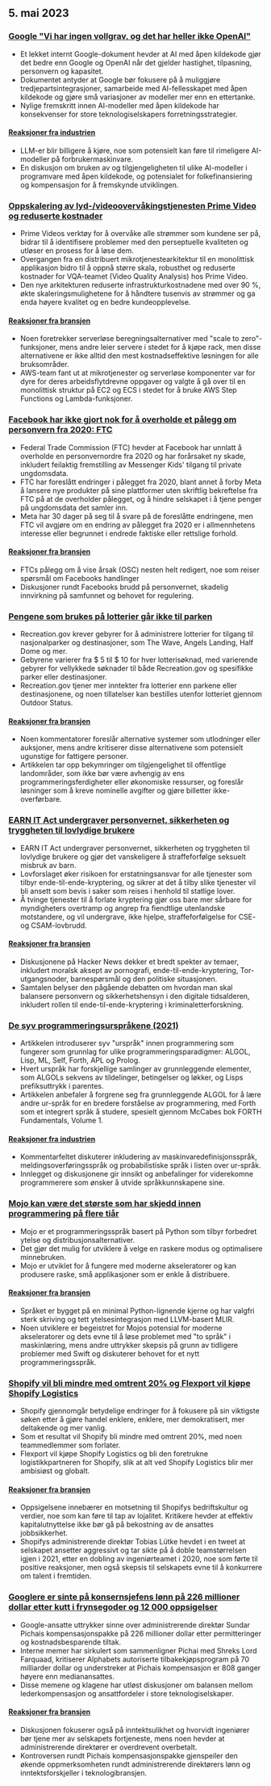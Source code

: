 

<CallToAction />

<Steps>

## 5. mai 2023

### [Google "Vi har ingen vollgrav, og det har heller ikke OpenAI"](https://www.semianalysis.com/p/google-we-have-no-moat-and-neither)

- Et lekket internt Google-dokument hevder at AI med åpen kildekode gjør det bedre enn Google og OpenAI når det gjelder hastighet, tilpasning, personvern og kapasitet.
- Dokumentet antyder at Google bør fokusere på å muliggjøre tredjepartsintegrasjoner, samarbeide med AI-fellesskapet med åpen kildekode og gjøre små variasjoner av modeller mer enn en ettertanke.
- Nylige fremskritt innen AI-modeller med åpen kildekode har konsekvenser for store teknologiselskapers forretningsstrategier.

#### [Reaksjoner fra industrien](http://news.ycombinator.com/item?id=35813322)

- LLM-er blir billigere å kjøre, noe som potensielt kan føre til rimeligere AI-modeller på forbrukermaskinvare.
- En diskusjon om bruken av og tilgjengeligheten til ulike AI-modeller i programvare med åpen kildekode, og potensialet for folkefinansiering og kompensasjon for å fremskynde utviklingen.

### [Oppskalering av lyd-/videoovervåkingstjenesten Prime Video og reduserte kostnader](https://www.primevideotech.com/video-streaming/scaling-up-the-prime-video-audio-video-monitoring-service-and-reducing-costs-by-90)

- Prime Videos verktøy for å overvåke alle strømmer som kundene ser på, bidrar til å identifisere problemer med den perseptuelle kvaliteten og utløser en prosess for å løse dem.
- Overgangen fra en distribuert mikrotjenestearkitektur til en monolittisk applikasjon bidro til å oppnå større skala, robusthet og reduserte kostnader for VQA-teamet (Video Quality Analysis) hos Prime Video.
- Den nye arkitekturen reduserte infrastrukturkostnadene med over 90 %, økte skaleringsmulighetene for å håndtere tusenvis av strømmer og ga enda høyere kvalitet og en bedre kundeopplevelse.

#### [Reaksjoner fra bransjen](http://news.ycombinator.com/item?id=35811741)

- Noen foretrekker serverløse beregningsalternativer med "scale to zero"-funksjoner, mens andre leier servere i stedet for å kjøpe rack, men disse alternativene er ikke alltid den mest kostnadseffektive løsningen for alle bruksområder.
- AWS-team fant ut at mikrotjenester og serverløse komponenter var for dyre for deres arbeidsflytdrevne oppgaver og valgte å gå over til en monolittisk struktur på EC2 og ECS i stedet for å bruke AWS Step Functions og Lambda-funksjoner.

### [Facebook har ikke gjort nok for å overholde et pålegg om personvern fra 2020: FTC](https://arstechnica.com/tech-policy/2023/05/ftc-says-facebook-violated-privacy-order-proposes-ban-on-monetizing-youth-data/)

- Federal Trade Commission (FTC) hevder at Facebook har unnlatt å overholde en personvernordre fra 2020 og har forårsaket ny skade, inkludert feilaktig fremstilling av Messenger Kids' tilgang til private ungdomsdata.
- FTC har foreslått endringer i pålegget fra 2020, blant annet å forby Meta å lansere nye produkter på sine plattformer uten skriftlig bekreftelse fra FTC på at de overholder pålegget, og å hindre selskapet i å tjene penger på ungdomsdata det samler inn.
- Meta har 30 dager på seg til å svare på de foreslåtte endringene, men FTC vil avgjøre om en endring av pålegget fra 2020 er i allmennhetens interesse eller begrunnet i endrede faktiske eller rettslige forhold.

#### [Reaksjoner fra bransjen](http://news.ycombinator.com/item?id=35814081)

- FTCs pålegg om å vise årsak (OSC) nesten helt redigert, noe som reiser spørsmål om Facebooks handlinger
- Diskusjoner rundt Facebooks brudd på personvernet, skadelig innvirkning på samfunnet og behovet for regulering.

### [Pengene som brukes på lotterier går ikke til parken](https://outdoorstatus.com/articles/recreation-gov-lottery-fees/)

- Recreation.gov krever gebyrer for å administrere lotterier for tilgang til nasjonalparker og destinasjoner, som The Wave, Angels Landing, Half Dome og mer.
- Gebyrene varierer fra $ 5 til $ 10 for hver lotterisøknad, med varierende gebyrer for vellykkede søknader til både Recreation.gov og spesifikke parker eller destinasjoner.
- Recreation.gov tjener mer inntekter fra lotterier enn parkene eller destinasjonene, og noen tillatelser kan bestilles utenfor lotteriet gjennom Outdoor Status.

#### [Reaksjoner fra bransjen](http://news.ycombinator.com/item?id=35809570)

- Noen kommentatorer foreslår alternative systemer som utlodninger eller auksjoner, mens andre kritiserer disse alternativene som potensielt ugunstige for fattigere personer.
- Artikkelen tar opp bekymringer om tilgjengelighet til offentlige landområder, som ikke bør være avhengig av ens programmeringsferdigheter eller økonomiske ressurser, og foreslår løsninger som å kreve nominelle avgifter og gjøre billetter ikke-overførbare.

### [EARN IT Act undergraver personvernet, sikkerheten og tryggheten til lovlydige brukere](https://techfreedom.org/earn-it-act-remains-a-threat-to-liberty-security-safety-of-children/)

- EARN IT Act undergraver personvernet, sikkerheten og tryggheten til lovlydige brukere og gjør det vanskeligere å straffeforfølge seksuelt misbruk av barn.
- Lovforslaget øker risikoen for erstatningsansvar for alle tjenester som tilbyr ende-til-ende-kryptering, og sikrer at det å tilby slike tjenester vil bli ansett som bevis i saker som reises i henhold til statlige lover.
- Å tvinge tjenester til å forlate kryptering gjør oss bare mer sårbare for myndigheters overtramp og angrep fra fiendtlige utenlandske motstandere, og vil undergrave, ikke hjelpe, straffeforfølgelse for CSE- og CSAM-lovbrudd.

#### [Reaksjoner fra bransjen](http://news.ycombinator.com/item?id=35814113)

- Diskusjonene på Hacker News dekker et bredt spekter av temaer, inkludert moralsk aksept av pornografi, ende-til-ende-kryptering, Tor-utgangsnoder, barnespørsmål og den politiske situasjonen.
- Samtalen belyser den pågående debatten om hvordan man skal balansere personvern og sikkerhetshensyn i den digitale tidsalderen, inkludert rollen til ende-til-ende-kryptering i kriminaletterforskning.

### [De syv programmeringsurspråkene (2021)](https://madhadron.com/programming/seven_ur_languages.html)

- Artikkelen introduserer syv "urspråk" innen programmering som fungerer som grunnlag for ulike programmeringsparadigmer: ALGOL, Lisp, ML, Self, Forth, APL og Prolog.
- Hvert urspråk har forskjellige samlinger av grunnleggende elementer, som ALGOLs sekvens av tildelinger, betingelser og løkker, og Lisps prefiksuttrykk i parentes.
- Artikkelen anbefaler å forgrene seg fra grunnleggende ALGOL for å lære andre ur-språk for en bredere forståelse av programmering, med Forth som et integrert språk å studere, spesielt gjennom McCabes bok FORTH Fundamentals, Volume 1.

#### [Reaksjoner fra industrien](http://news.ycombinator.com/item?id=35813496)

- Kommentarfeltet diskuterer inkludering av maskinvaredefinisjonsspråk, meldingsoverføringsspråk og probabilistiske språk i listen over ur-språk.
- Innlegget og diskusjonene gir innsikt og anbefalinger for viderekomne programmerere som ønsker å utvide språkkunnskapene sine.

### [Mojo kan være det største som har skjedd innen programmering på flere tiår](https://www.fast.ai/posts/2023-05-03-mojo-launch.html)

- Mojo er et programmeringsspråk basert på Python som tilbyr forbedret ytelse og distribusjonsalternativer.
- Det gjør det mulig for utviklere å velge en raskere modus og optimalisere minnebruken.
- Mojo er utviklet for å fungere med moderne akseleratorer og kan produsere raske, små applikasjoner som er enkle å distribuere.

#### [Reaksjoner fra bransjen](http://news.ycombinator.com/item?id=35809658)

- Språket er bygget på en minimal Python-lignende kjerne og har valgfri sterk skriving og tett ytelsesintegrasjon med LLVM-basert MLIR.
- Noen utviklere er begeistret for Mojos potensial for moderne akseleratorer og dets evne til å løse problemet med "to språk" i maskinlæring, mens andre uttrykker skepsis på grunn av tidligere problemer med Swift og diskuterer behovet for et nytt programmeringsspråk.

### [Shopify vil bli mindre med omtrent 20% og Flexport vil kjøpe Shopify Logistics](https://news.shopify.com/important-team-and-business-changes)

- Shopify gjennomgår betydelige endringer for å fokusere på sin viktigste søken etter å gjøre handel enklere, enklere, mer demokratisert, mer deltakende og mer vanlig.
- Som et resultat vil Shopify bli mindre med omtrent 20%, med noen teammedlemmer som forlater.
- Flexport vil kjøpe Shopify Logistics og bli den foretrukne logistikkpartneren for Shopify, slik at alt ved Shopify Logistics blir mer ambisiøst og globalt.

#### [Reaksjoner fra bransjen](http://news.ycombinator.com/item?id=35813763)

- Oppsigelsene innebærer en motsetning til Shopifys bedriftskultur og verdier, noe som kan føre til tap av lojalitet. Kritikere hevder at effektiv kapitalutnyttelse ikke bør gå på bekostning av de ansattes jobbsikkerhet.
- Shopifys administrerende direktør Tobias Lütke hevdet i en tweet at selskapet ansetter aggressivt og tar sikte på å doble teamstørrelsen igjen i 2021, etter en dobling av ingeniørteamet i 2020, noe som førte til positive reaksjoner, men også skepsis til selskapets evne til å konkurrere om talent i fremtiden.

### [Googlere er sinte på konsernsjefens lønn på 226 millioner dollar etter kutt i frynsegoder og 12 000 oppsigelser](https://arstechnica.com/tech-policy/2023/05/googlers-angry-about-ceos-226m-pay-after-cuts-in-perks-and-12000-layoffs/)

- Google-ansatte uttrykker sinne over administrerende direktør Sundar Pichais kompensasjonspakke på 226 millioner dollar etter permitteringer og kostnadsbesparende tiltak.
- Interne memer har sirkulert som sammenligner Pichai med Shreks Lord Farquaad, kritiserer Alphabets autoriserte tilbakekjøpsprogram på 70 milliarder dollar og understreker at Pichais kompensasjon er 808 ganger høyere enn medianansattes.
- Disse memene og klagene har utløst diskusjoner om balansen mellom lederkompensasjon og ansattfordeler i store teknologiselskaper.

#### [Reaksjoner fra bransjen](http://news.ycombinator.com/item?id=35821927)

- Diskusjonen fokuserer også på inntektsulikhet og hvorvidt ingeniører bør tjene mer av selskapets fortjeneste, mens noen hevder at administrerende direktører er overdrevent overbetalt.
- Kontroversen rundt Pichais kompensasjonspakke gjenspeiler den økende oppmerksomheten rundt administrerende direktørers lønn og inntektsforskjeller i teknologibransjen.

</Steps>
